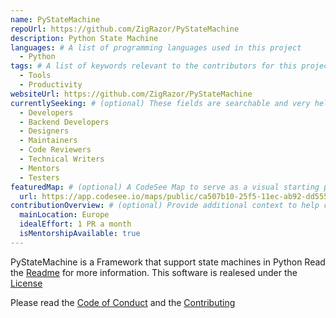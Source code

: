 ```yaml
---
name: PyStateMachine
repoUrl: https://github.com/ZigRazor/PyStateMachine
description: Python State Machine
languages: # A list of programming languages used in this project
  - Python
tags: # A list of keywords relevant to the contributors for this project
  - Tools
  - Productivity
websiteUrl: https://github.com/ZigRazor/PyStateMachine
currentlySeeking: # (optional) These fields are searchable and very helpful for contributors to match well with your project
  - Developers
  - Backend Developers
  - Designers
  - Maintainers
  - Code Reviewers
  - Technical Writers
  - Mentors
  - Testers
featuredMap: # (optional) A CodeSee Map to serve as a visual starting point for contributors
  url: https://app.codesee.io/maps/public/ca507b10-25f5-11ec-ab92-dd555ad8b2b8
contributionOverview: # (optional) Provide additional context to help contributors match well with your project
  mainLocation: Europe
  idealEffort: 1 PR a month
  isMentorshipAvailable: true
---
```


<!-- Divide your content into sections using our handy shortcodes. Each section is optional -->

<Overview>

PyStateMachine is a Framework that support state machines in Python
Read the [Readme](https://github.com/ZigRazor/PyStateMachine/blob/main/README.md) for more information.
This software is realesed under the [License](https://github.com/ZigRazor/PyStateMachine/blob/main/LICENSE)

</Overview>

<Contributing>

Please read the [Code of Conduct](https://github.com/ZigRazor/PyStateMachine/blob/main/CODE_OF_CONDUCT.md) and the [Contributing](https://github.com/ZigRazor/PyStateMachine/blob/main/CONTRIBUTING.md)

</Contributing>